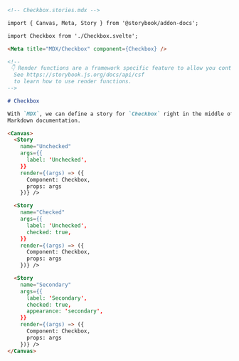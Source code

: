 ```md
<!-- Checkbox.stories.mdx -->

import { Canvas, Meta, Story } from '@storybook/addon-docs';

import Checkbox from './Checkbox.svelte';

<Meta title="MDX/Checkbox" component={Checkbox} />

<!--
 👇 Render functions are a framework specific feature to allow you control on how the component renders.
  See https://storybook.js.org/docs/api/csf
  to learn how to use render functions.
-->

# Checkbox

With `MDX`, we can define a story for `Checkbox` right in the middle of our
Markdown documentation.

<Canvas>
  <Story 
    name="Unchecked"
    args={{ 
      label: 'Unchecked',
    }}
    render={(args) => ({
      Component: Checkbox,
      props: args
    })} />

  <Story 
    name="Checked"
    args={{ 
      label: 'Unchecked', 
      checked: true,
    }}
    render={(args) => ({
      Component: Checkbox,
      props: args
    })} />

  <Story 
    name="Secondary"
    args={{
      label: 'Secondary', 
      checked: true, 
      appearance: 'secondary',
    }}
    render={(args) => ({
      Component: Checkbox,
      props: args
    })} />
</Canvas>
```